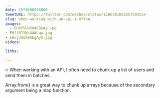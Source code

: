 ```yaml
---
date: 1571690266000
tweetURL: https://twitter.com/wesbos/status/1186381082557591554
slug: when-working-with-an-api-i-often
images:
  - EHbfSuUXUAEDGAy.jpg
- EHftRJYWsAAWLqw.jpg
- EHcj3OoX0AEgAyX.jpg
videos:

links:

---
```

🔥 When working with an API, I often need to chunk up a list of users and send them in batches.

Array.from() is a great way to chunk up arrays because of the secondary argument being a map function.

